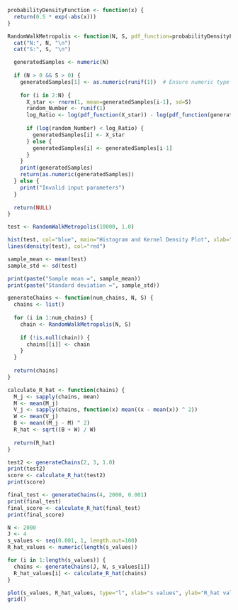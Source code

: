 ```r
probabilityDensityFunction <- function(x) {
  return(0.5 * exp(-abs(x)))
}

RandomWalkMetropolis <- function(N, S, pdf_function=probabilityDensityFunction) {
  cat("N:", N, "\n")
  cat("S:", S, "\n")

  generatedSamples <- numeric(N)
  
  if (N > 0 && S > 0) {
    generatedSamples[1] <- as.numeric(runif(1))  # Ensure numeric type
    
    for (i in 2:N) {
      X_star <- rnorm(1, mean=generatedSamples[i-1], sd=S)
      random_Number <- runif(1)
      log_Ratio <- log(pdf_function(X_star)) - log(pdf_function(generatedSamples[i-1]))
      
      if (log(random_Number) < log_Ratio) {
        generatedSamples[i] <- X_star
      } else {
        generatedSamples[i] <- generatedSamples[i-1]
      }
    }
    print(generatedSamples)
    return(as.numeric(generatedSamples))
  } else {
    print("Invalid input parameters")
  }
  
  return(NULL)
}

test <- RandomWalkMetropolis(10000, 1.0)

hist(test, col="blue", main="Histogram and Kernel Density Plot", xlab="Value", freq=FALSE)
lines(density(test), col="red")

sample_mean <- mean(test)
sample_std <- sd(test)

print(paste("Sample mean =", sample_mean))
print(paste("Standard deviation =", sample_std))

generateChains <- function(num_chains, N, S) {
  chains <- list()
  
  for (i in 1:num_chains) {
    chain <- RandomWalkMetropolis(N, S)
    
    if (!is.null(chain)) {
      chains[[i]] <- chain
    }
  }
  
  return(chains)
}

calculate_R_hat <- function(chains) {
  M_j <- sapply(chains, mean)
  M <- mean(M_j)
  V_j <- sapply(chains, function(x) mean((x - mean(x)) ^ 2))
  W <- mean(V_j)
  B <- mean((M_j - M) ^ 2)
  R_hat <- sqrt((B + W) / W)
  
  return(R_hat)
}

test2 <- generateChains(2, 3, 1.0)
print(test2)
score <- calculate_R_hat(test2)
print(score)

final_test <- generateChains(4, 2000, 0.001)
print(final_test)
final_score <- calculate_R_hat(final_test)
print(final_score)

N <- 2000
J <- 4
s_values <- seq(0.001, 1, length.out=100)
R_hat_values <- numeric(length(s_values))

for (i in 1:length(s_values)) {
  chains <- generateChains(J, N, s_values[i])
  R_hat_values[i] <- calculate_R_hat(chains)
}

plot(s_values, R_hat_values, type="l", xlab="s values", ylab="R_hat values", main="R_hat values over a grid of s values")
grid()



```


